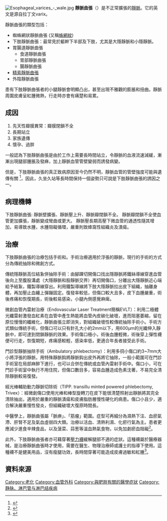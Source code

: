 {{medical}}
{{Infobox disease
| Name = Varicose veins
| Image = Varicose-veins.jpg
| Caption = 下肢靜脈曲張
| DiseasesDB = 13734
| ICD10 = {{ICD10|I|83||i|80}}, {{ICD10|I|84||i|80}}, {{ICD10|I|85||i|80}}, {{ICD10|I|86||i|80}}
| ICD9 = {{ICD9|454}}-{{ICD9|456}}, {{ICD9|671}}
| ICDO =
| OMIM = 192200
| MedlinePlus = 001109
| eMedicineSubj = med
| eMedicineTopic = 2788
| MeshID = D014648
}}
[[File:Esophageal_varices_-_wale.jpg|thumb]]
'''靜脈曲張'''（{{lang-en|'''Varicose veins'''}}）是不正常擴張的[[靜脈|靜脈]]。它的英文是源自拉丁文varix。

靜脈曲張的類型包括：
* 蜘蛛網狀靜脈曲張 (又稱[[蛛網紋|蛛網紋]]) 
* 下肢靜脈曲張：最常見於軀幹下半部及下肢，尤其是大隱靜脈和小隱靜脈。
* 胃腸道靜脈曲張
** 食道靜脈曲張
** 胃部靜脈曲張
** 腸靜脈曲張
* [[精索靜脈曲張|精索靜脈曲張]]
* 外陰靜脈曲張

患有下肢靜脈曲張者的小腿靜脈會明顯凸出，甚至出現不雅觀的膨脹和扭曲。靜脈周圍皮膚呈紅腫微熱，行走時亦會有痛楚和易累。

== 成因 ==
#先天性瓣膜異常：瓣膜閉鎖不全
#長期站立
#家族遺傳
#懷孕、過胖
一般認為下肢靜脈曲張是由於工作上需要長時間站立，令靜脈的血液流速減緩，漸漸出現腿部腫脹及發麻，加上靜脈血管管壁變弱而誘發病變。

但是，下肢靜脈曲張的真正致病原因至今仍然不明，靜脈血管的管壁強度可能與遺傳有關
<ref>{{cite web|url=http://www.merckmanuals.com/home/sec03/ch036/ch036d.html|title=Varicose Veins|last=  |first=  |coauthors=|date=2008|publisher= Merck Manual Home Edition, 2nd ed|accessdate=2011-05-04}}</ref>，因此，久坐久站等長時間保持一個姿勢只可說是下肢靜脈曲張的誘因之一。

==病理機轉==
下肢靜脈曲張:
靜脈壁擴張、靜脈壓上升、靜脈瓣閉鎖不全。
靜脈瓣閉鎖不全使血管更加擴張，靜脈變成彎曲或更大。
靜脈壓長期高壓下微血管的通透性隨其增加，易導致水腫，水腫阻礙循環，嚴重則致蜂窩性組織炎及潰瘍。

== 治療 ==

下肢靜脈曲張的治療包括手術和{{tsl|en|sclerotherapy|硬化劑注射療法}}。手術治療適用於浮張的靜脈，現行的手術的方式分為傳統抽除和微創方式。

傳統隱靜脈高位結紥併抽除手術：由腳踝切開傷口找出隱靜脈將鐵絲導線穿進血管後向上至腹股溝處（大隱靜脈和股靜脈交界）再切開傷口，分離出大隱靜脈近心端給予結紥，鐵製導線穿出。利用鐵製導線將下肢大隱靜脈拉出皮下組織，抽離身體，再加壓止血纏上彈蹦固定。復發率較低，但傷口較大且多，皮下血腫嚴重，術後疼痛和恢復期長，術後較易感染，小腿內側感覺麻痺。

微創血管內雷射治療（Endovascular Laser Treatment簡稱EVLT）：利用二極體光纖雷射激發血紅素在血管中產生熱能將血管內皮碳化破壞，進而阻塞萎縮，留在原位慢慢的纖維化，靜脈曲張立即消失，對組織破壞性較傳統抽除手術小。手術方式類似傳統手術，但傷口可以只有針孔大小約2mm以下，用600µm的光纎伸入靜脈中，即可達到閉鎖靜脈的效果。手術傷口極小，術後血腫輕微，術後穿上彈性襪便可行走，恢復期短，疼痛感較輕，感染率低，更適合年長者接受此手術。

門診型靜脈抽除手術（Ambulatory phlebectomy）：利用多㣚小傷口約3~7mm大小將浮張的靜脈，用特殊靜脈鈎將靜脈鈎出皮外再將它抽除，一般小範圍可在門診手術室在局部麻醉下進行，也可以合併在傳統或血管內雷射手術中。傷口小，可在門診手術室中執行不用住院，但傷口數目多，容易血腫造成色素沈著，不易完全清除靜脈較易復發。

經光棒輔助動力靜脈切除術（TIPP. transillu minted powered phlebectomy, Trivex）：經微創傷口使用光棒和棒型旋轉刀在皮下能很清楚照射出靜脈將其完全清除抽出，適用於嚴重的靜脈潰瘍和皮膚脂肪層慢性硬化的病患。傷口小且少，適合解決嚴重慢性發炎，但組織破壞大復原時間長。

中醫學上，靜脈曲張屬「脈痹」、「筋瘤」範圍。症型可再細分為濕熱下注、血瘀氣滯、肝腎不足及氣血虛弱四大類。治療以活血、清熱利濕、化瘀行氣為主。患者更應減少進食辛辣食品，以及菠菜、蒜葱等溫血熱氣食物，以免加劇瘀血阻礙<ref>{{cite news| title =靜脈曲張襪"受女性青睞醫生稱沒病不要穿| date =2011-04-11| url =http://big5.ce.cn/xwzx/shgj/gdxw/201104/11/t20110411_22356463.shtml| work =中國新聞網| accessdate =2011-05-04}}{{dead link|date=2018年5月 |bot=InternetArchiveBot |fix-attempted=yes }}</ref>。

此外，下肢靜脈曲張者亦可藉穿著[[壓力襪|壓力襪]]緩解腿部不適的症狀。這種襪屬於醫療器械，是治療靜脈曲張時才使用，需要在醫生、物理治療師或護士的指導下使用。這種襪不是健美用品，沒有瘦腿功效，長時間穿著可能造成皮膚過敏和紅腫<ref>{{cite news | title = 中藥浸洗靜脈曲張 | date = 2011-05-03 | url = http://hk.news.yahoo.com/article/110502/3/o3uw.html| work = 星島日報 | accessdate = 2011-05-04}}</ref>。

==資料來源==
{{Reflist}}

{{Authority control}}
[[Category:老化|Category:老化]]
[[Category:血管外科|Category:血管外科]]
[[Category:與肥胖有關的醫學症狀|Category:與肥胖有關的醫學症狀]]
[[Category:静脉、淋巴管与淋巴结疾病|Category:静脉、淋巴管与淋巴结疾病]]